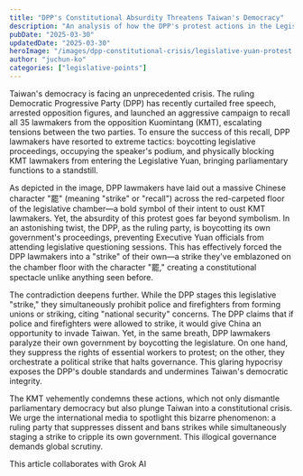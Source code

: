 ```yaml
---
title: "DPP's Constitutional Absurdity Threatens Taiwan's Democracy"
description: "An analysis of how the DPP's protest actions in the Legislative Yuan threaten Taiwan's democratic system and expose their double standards."
pubDate: "2025-03-30"
updatedDate: "2025-03-30"
heroImage: "/images/dpp-constitutional-crisis/legislative-yuan-protest.jpg"
author: "juchun-ko"
categories: ["legislative-points"]
---
```


Taiwan's democracy is facing an unprecedented crisis. The ruling Democratic Progressive Party (DPP) has recently curtailed free speech, arrested opposition figures, and launched an aggressive campaign to recall all 35 lawmakers from the opposition Kuomintang (KMT), escalating tensions between the two parties. To ensure the success of this recall, DPP lawmakers have resorted to extreme tactics: boycotting legislative proceedings, occupying the speaker's podium, and physically blocking KMT lawmakers from entering the Legislative Yuan, bringing parliamentary functions to a standstill.

As depicted in the image, DPP lawmakers have laid out a massive Chinese character "罷" (meaning "strike" or "recall") across the red-carpeted floor of the legislative chamber—a bold symbol of their intent to oust KMT lawmakers. Yet, the absurdity of this protest goes far beyond symbolism. In an astonishing twist, the DPP, as the ruling party, is boycotting its own government's proceedings, preventing Executive Yuan officials from attending legislative questioning sessions. This has effectively forced the DPP lawmakers into a "strike" of their own—a strike they've emblazoned on the chamber floor with the character "罷," creating a constitutional spectacle unlike anything seen before.

The contradiction deepens further. While the DPP stages this legislative "strike," they simultaneously prohibit police and firefighters from forming unions or striking, citing "national security" concerns. The DPP claims that if police and firefighters were allowed to strike, it would give China an opportunity to invade Taiwan. Yet, in the same breath, DPP lawmakers paralyze their own government by boycotting the legislature. On one hand, they suppress the rights of essential workers to protest; on the other, they orchestrate a political strike that halts governance. This glaring hypocrisy exposes the DPP's double standards and undermines Taiwan's democratic integrity.

The KMT vehemently condemns these actions, which not only dismantle parliamentary democracy but also plunge Taiwan into a constitutional crisis. We urge the international media to spotlight this bizarre phenomenon: a ruling party that suppresses dissent and bans strikes while simultaneously staging a strike to cripple its own government. This illogical governance demands global scrutiny.

This article collaborates with Grok AI
